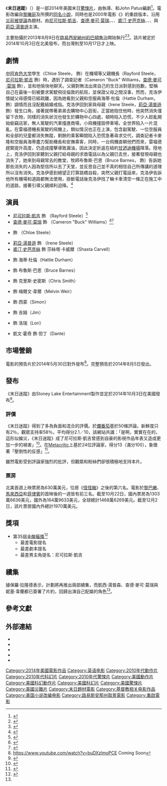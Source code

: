 {{noteTA
|G1=Movie
|G2=Show
|T= zh-cn:末日迷踪 (2014年电影); zh-tw:末日迷蹤 (2014年電影); zh-hk:末日啟示錄;
}}
{{Infobox film
| name           = 末日迷蹤
| original_name  = {{lang|en|''Left Behind''}}
| image          = Left Behind - Teaser Poster.jpg
| alt            = 
| caption        = 電影海報
| director       = {{link-en|维克·阿姆斯特朗|Vic Armstrong}}
| producer       = 麥可·沃克<br>{{link-en|保羅·拉隆德|Paul LaLonde}}
| writer         = 保羅·拉隆德<br>John Patus
| based_on       = {{based on|[[末日迷蹤|末日迷蹤]]|[[黎曦庭|黎曦庭]]與{{link-en|曾健時|Jerry B. Jenkins}}}}
| starring       = [[尼可拉斯·凱吉|尼可拉斯·凱吉]]<br />{{link-en|凱西·湯普森|Cassi Thomson}}<br />[[查德·麥可·莫瑞|查德·麥可·莫瑞]]<br>{{link-en|妮基·韋蘭|Nicky Whelan}}<br>[[裘汀·史芭克絲|裘汀·史芭克絲]]<br>{{link-en|蘭斯·E·尼科爾斯|Lance E. Nichols}}<br>{{link-en|馬丁·科勒巴|Martin Klebba}}<br>{{link-en|威廉·羅格斯戴爾|William Ragsdale}}<br>[[莉亞·湯普遜|莉亞·湯普遜]]
| music          = {{link-en|傑克·倫茨|Jack Lenz}}
| cinematography = {{link-en|Jack N. Green|Jack N. Green}}
| editing        = Vic Armstrong
| studio         = Stoney Lake Entertainment
| distributor    = {{link-en|Samuel Goldwyn Films|Samuel Goldwyn Films}}
| released       ={{Film date|2014|10|2|新加坡|2014|10|3|美國|2014|10|17|臺灣|2016|2|26|中国大陆}}
| runtime        = 110分鐘
| country        = {{USA}}
| language       = 英語
| budget         = 1600萬美元<ref>{{Cite web |title=FACT SHEET |url=http://www.leftbehindmovie.com/new/fact-sheet/ |website=Left Behind Movie - Starring Nicolas Cage - In Theaters October 3, 2014 |archive-url=https://web.archive.org/web/20140513000359/http://www.leftbehindmovie.com/new/fact-sheet/ |archive-date=2014-05-13 |accessdate=2014-10-02 |dead-url=no}}</ref>
| gross          = 2740萬美元<ref name="BOM">{{Cite web |title=Left Behind (2014) |url=http://www.boxofficemojo.com/movies/?page=main&id=leftbehind2014.htm |website=Box Office Mojo |archive-url=https://web.archive.org/web/20190629221815/https://www.boxofficemojo.com/movies/?page=main&id=leftbehind2014.htm |archive-date=2019-06-29 |accessdate=2014-10-08 |dead-url=no}}</ref>
| preceded_by    = 
| followed_by    = 
| cn_name        = 末日迷踪
| hk_name        = 末日啟示錄{{small|（影碟發行）}}
| tw_name        = 末日迷蹤
| sg_name        = 末日迷踪
}}
《'''末日迷蹤'''》（{{lang-en|'''''Left Behind'''''}}）是一部2014年美國末日[[驚悚片|驚悚片]]，由{{link-en|维克·阿姆斯特朗|Vic Armstrong}}執導、{{link-en|保羅·拉隆德|Paul LaLonde}}和John Patus編劇<ref name="Vic">{{Cite news |url=http://www.hollywoodreporter.com/heat-vision/vic-armstrong-direct-left-behind-reboot-381323 |title=Stunt Icon Vic Armstrong to Direct Nicolas Cage in 'Left Behind' |date=2012-10-19 |newspaper=hollywoodreporter.com |accessdate=2013-08-06 |dead-url=no |archive-date=2021-02-16 |archive-url=https://web.archive.org/web/20210216170602/https://www.hollywoodreporter.com/heat-vision/vic-armstrong-direct-left-behind-reboot-381323}}</ref>。電影改編自[[黎曦庭|黎曦庭]]及{{link-en|曾健時|Jerry B. Jenkins}}所撰的[[末日迷蹤|同名小說]]，同時也是2000年電影《{{link-en|末日迷蹤 (2000年電影)|Left Behind: The Movie|末日迷蹤}}》的重啟版本，沿用[[被提|災前被提論]]為題材。由[[尼可拉斯·凱吉|尼可拉斯·凱吉]]、[[查德·麥可·莫瑞|查德·麥可·莫瑞]]、{{link-en|凱西·湯普森|Cassi Thomson}}、{{link-en|妮基·韋蘭|Nicky Whelan}}、[[裘汀·史芭克絲|裘汀·史芭克絲]]、{{link-en|蘭斯·E·尼科爾斯|Lance E. Nichols}}、{{link-en|馬丁·科勒巴|Martin Klebba}}、{{link-en|威廉·羅格斯戴爾|William Ragsdale}}與[[莉亞·湯普遜|莉亞·湯普遜]]主演。

主要拍攝於2013年8月9日在[[巴頓魯治_(路易西安納州)|路易西安納州的巴頓魯治]]開始執行<ref name="nola">{{Cite news |url=http://www.nola.com/movies/index.ssf/2013/07/nicolas_cages_left_behind_rebo.html |title=Filming in Louisiana: Nicolas Cage's 'Left Behind' prepping in B.R., plus full local production listings |date=2013-07-24 |newspaper=nola.com |accessdate=2013-08-06 |dead-url=no |archive-date=2019-01-11 |archive-url=https://web.archive.org/web/20190111232523/https://www.nola.com/movies/index.ssf/2013/07/nicolas_cages_left_behind_rebo.html}}</ref><ref>{{Cite news |url=http://theadvocate.com/home/6588020-125/nicholas-cage-to-shoot-movie |title=Nicolas Cage to shoot movie in BR |date=2013-08-02 |newspaper=theadvocate.com |accessdate=2013-08-06 |archiveurl=https://web.archive.org/web/20130811153400/http://theadvocate.com/home/6588020-125/nicholas-cage-to-shoot-movie |archivedate=2013年8月11日 |dead-url=yes}}</ref>。該片被定於2014年10月3日在北美發布，而台灣則至10月17日才上映。

== 劇情 ==
[[中阿肯色大学|中阿肯色大学]]學生{{link-en|克洛伊·史蒂爾|Chloe Steele}}（Chloe Steele，{{link-en|凱西·湯普森|Cassi Thomson}} 飾）在機場等父親機長{{link-en|雷福德·史蒂爾|Rayford Steele}}（Rayford Steele， [[尼可拉斯·凱吉|尼可拉斯·凱吉]] 飾）時，遇到了調查記者{{link-en|卡麥隆·「波哥」·威廉士|Cameron "Buck" Williams}}（Cameron "Buck" Williams，[[查德·麥可·莫瑞|查德·麥可·莫瑞]] 飾），並和他愉快地聊天。父親對無法出席自己的生日派對感到抱歉，堅稱自己在最後一刻被要求駕駛飛往倫敦的航班，並保證父母之間沒事，然而，克洛伊懷疑父母感情已經疏離，因為她看到父親和空服員海蒂·杜倫（Hattie Durham，{{link-en|妮基·韋蘭|Nicky Whelan}} 飾）調情而且沒配戴結婚戒指。克洛伊回到家與母親{{link-en|愛蓮·史蒂爾|Irene Steele}}（Irene Steele，[[莉亞·湯普遜|莉亞·湯普遜]] 飾）發生口角，接著就帶著弟弟去購物中心逛街，正當她抱住他時，他突然消失僅留下衣物，同樣的消失狀況也發生於購物中心四處，頓時陷入恐慌，不少人趁亂開始偷竊店家，無人駕駛的汽車撞進商場，小飛機撞毀停車場，全世界陷入一片混亂。在雷福德機長駕駛的飛機上，類似情況也正在上演，包含副駕駛、一位空服員和全部的兒童都消失無蹤，剩餘的乘客瞬間陷入恐慌急著尋求交代，調查記者卡麥隆和空服員海蒂盡力幫助機長和安撫乘客，同時，一台飛機直朝他們而來，雷福德趕緊提升高度，仍造成撞擊導致漏油，因此決定折返在紐約[[甘迺迪機場|甘迺迪機場]]降落。陸地上，克洛伊回到家聽到父親打給母親的求救電話以為父親已去世，接著發現母親也消失了，她來到母親常去的教堂，牧師布魯斯·巴恩（Bruce Barnes，{{link-en|蘭斯·E·尼科爾斯|Lance E. Nichols}} 飾）告訴她那些消失的人因為堅信所以去了天堂，並反思自己並不真的相信自己所傳講的道理所以沒有消失。克洛伊感到絕望正打算跳橋自殺，突然父親打電話來，克洛伊告訴他所有機場和道路都無法使用，掛斷電話後克洛伊找了輛卡車清空一條正在施工中的道路，接著引導父親順利迫降。<ref>{{Cite web |title=The Story |url=http://www.leftbehindmovie.com/about/ |website=leftbehindmovie.com/ |publisher=Stoney Lake Entertainment |access-date=2014-06-14 |archive-date=2016-04-23 |archive-url=https://web.archive.org/web/20160423092450/http://www.leftbehindmovie.com/about }}</ref>

== 演員 ==
* [[尼可拉斯·凱吉|尼可拉斯·凱吉]] 飾 {{link-en|雷福德·史蒂爾|Rayford Steele}}（Rayford Steele）<ref name="Nicolas">{{Cite news |url=http://www.hollywoodreporter.com/heat-vision/nicolas-cage-star-left-reboot-380823 |title=Nicolas Cage in Talks to Star in 'Left Behind' Reboot |date=2012-10-19 |newspaper=hollywoodreporter.com |accessdate=2013-08-06 |dead-url=no |archive-date=2020-11-11 |archive-url=https://web.archive.org/web/20201111190331/https://www.hollywoodreporter.com/heat-vision/nicolas-cage-star-left-reboot-380823}}</ref>
* [[查德·麥可·莫瑞|查德·麥可·莫瑞]] 飾 {{link-en|卡麥隆·「波哥」·威廉士|Cameron "Buck" Williams}}（Cameron "Buck" Williams）<ref name=Chad>{{Cite news |url=http://www.deadline.com/2012/12/chad-michael-murray-in-talks-for-left-behind/ |title=<nowiki>Chad Michael Murray In Talks For ‘Left Behind’</nowiki> |date=2012-12-22 |newspaper=deadline.com |accessdate=2013-08-06 |dead-url=no |archive-date=2014-04-22 |archive-url=https://web.archive.org/web/20140422042731/http://www.deadline.com/2012/12/chad-michael-murray-in-talks-for-left-behind/}}</ref><ref>{{Cite news |url=http://www.empireonline.com/news/story.asp?NID=36077 |title=Chad Michael Murray Will Be Left Behind |date=2012-12-22 |newspaper=empireonline.com |accessdate=2013-08-06 |dead-url=no |archive-date=2015-09-24 |archive-url=https://web.archive.org/web/20150924124607/http://www.empireonline.com/news/story.asp?NID=36077}}</ref>
* {{link-en|凱西·湯普森|Cassi Thomson}} 飾 {{link-en|克洛伊·史蒂爾|Chloe Steele}}（Chloe Steele）
* [[莉亞·湯普遜|莉亞·湯普遜]] 飾 {{link-en|愛蓮·史蒂爾|Irene Steele}}（Irene Steele）
* [[裘汀·史芭克絲|裘汀·史芭克絲]] 飾 莎絲塔·卡威爾（Shasta Carvell）
* {{link-en|妮基·韋蘭|Nicky Whelan}} 飾 海蒂·杜倫（Hattie Durham）
* {{link-en|蘭斯·E·尼科爾斯|Lance E. Nichols}} 飾 布魯斯·巴恩（Bruce Barnes）
* {{link-en|威廉·羅格斯戴爾|William Ragsdale}} 飾 克里斯·史密斯（Chris Smith）
* {{link-en|馬丁·科勒巴|Martin Klebba}} 飾 梅爾文·韋爾（Melvin Weir）
* {{link-en|昆頓·亞倫|Quinton Aaron}} 飾 西蒙（Simon）
* {{link-en|朱德·洛曼|Judd Lormand}} 飾 吉姆（Jim）
* {{link-en|羅羅·瓊斯|Lolo Jones}} 飾 洛瑞（Lori）
* 凱文·霍奇 飾 但丁（Dante）

== 市場營銷 ==
電影的預告片於2014年5月30日對外發布<ref>https://www.youtube.com/watch?v=buDXzlmoPCE {{Wayback|url=https://www.youtube.com/watch?v=buDXzlmoPCE |date=20210216170659 }} Coming Soon</ref>。完整預告於2014年8月5日發出。

== 發布 ==
《末日迷蹤》由Stoney Lake Entertainment製作並定於2014年10月3日在美國發布<ref name=Release>{{Cite news |url=http://variety.com/2014/film/news/nicolas-cages-christian-drama-left-behind-set-for-oct-3-release-exclusive-1201149715/ |title=<nowiki>Nicolas Cage’s ‘Left Behind’ Set for Oct. 3 Release</nowiki> |last=McNary |first=Dave |date=2014-03-28 |newspaper=variety.com |accessdate=2014-03-29 |dead-url=no |archive-date=2020-10-27 |archive-url=https://web.archive.org/web/20201027151024/https://variety.com/2014/film/news/nicolas-cages-christian-drama-left-behind-set-for-oct-3-release-exclusive-1201149715/}}</ref>。

=== 評價 ===
《末日迷蹤》得到了多為負面和混合的評價。於[[爛番茄|爛番茄]]基於50條評論，新鮮度只有2％，觀眾支持率58％，平均得分2.1／10，該網站共識：「是啊，實實在在的，這形似蝗災，《末日迷蹤》成了尼可拉斯·凱吉曾感到自豪的影視作品年表又造成更加一步的禍害」<ref>{{Cite web |title=Left Behind |url=http://www.rottentomatoes.com/m/left_behind_2014/ |website=[[Rotten_Tomatoes|Rotten Tomatoes]] |publisher=[[Flixster|Flixster]] |archive-url=https://web.archive.org/web/20210302141302/https://www.rottentomatoes.com/m/left_behind_2014 |archive-date=2021-03-02 |accessdate=2014-10-02 |dead-url=no}}</ref>。在[[Metacritic|Metacritic]]上基於24位評論家，得分13（滿分100），象徵著「壓倒性的反感」<ref>{{Cite web |title=Left Behind Reviews |url=http://www.metacritic.com/movie/left-behind-2014 |website=[[Metacritic|Metacritic]] |publisher=[[CBS_Interactive|CBS Interactive]] |archive-url=https://web.archive.org/web/20201108125504/https://www.metacritic.com/movie/left-behind-2014 |archive-date=2020-11-08 |accessdate=2014-10-02 |dead-url=no}}</ref>。

雖然電影受到評論家強烈的批評，但觀眾和粉絲們卻很積極地支持本片。{{來源請求}}

=== 票房 ===
北美首週上映票房為630萬美元，位居《[[怪怪箱|怪怪箱]]》之後的第六名。電影於[[黎巴嫩|黎巴嫩]]、[[馬來西亞|馬來西亞]]和[[菲律賓|菲律賓]]的首映後的一週皆有前三名。截至10月22日，國內票房為1303萬6636美元，國外為164萬9633美元，全球總計1468萬6269美元。截至12月2日，該片票房國內外總計1970萬美元。

== 獎項 ==
*第35屆[[金酸莓獎|金酸莓獎]]<ref>{{Cite web |title=RAZZIES® Celebrate 35 Years of Worst Achievements in Film with Inclusive Nominee List...and New "Redeemer" Award |url=http://www.razzies.com/history/2015/2015-noms-press-release.html |publisher=[[Golden_Raspberry_Awards|Golden Raspberry Awards]] |archive-url=https://web.archive.org/web/20150115011314/http://www.razzies.com/history/2015/2015-noms-press-release.html |archive-date=2015-01-15 |accessdate=2015-01-14 |dead-url=no}}</ref>
**最差電影提名
**最差劇本提名
**最差男主角提名：尼可拉斯·凱吉

== 續集 ==
據保羅·拉隆德表示，計劃將再推出兩部續集，而凱西·湯普森、查德·麥可·莫瑞與妮基·韋蘭都已簽署了片約，回歸出演自己配屬的角色<ref name=Release/>。

== 參考文獻 ==
{{Reflist|2}}

== 外部連結 ==
* {{Official website|http://www.leftbehindmovie.com/}}
* {{IMDb title|2467046|Left Behind}}
* {{Rotten Tomatoes|left_behind_2014|Left Behind}}
* {{Metacritic|left-behind-2014|Left Behind}}
* {{mojo title|leftbehind2014|Left Behind}}

{{DEFAULTSORT:Left Behind (2014 Film)}}
[[Category:2014年美國電影作品|Category:2014年美國電影作品]]
[[Category:英语电影|Category:英语电影]]
[[Category:2010年代動作片|Category:2010年代動作片]]
[[Category:2010年代科幻片|Category:2010年代科幻片]]
[[Category:2010年代驚悚片|Category:2010年代驚悚片]]
[[Category:美國動作片|Category:美國動作片]]
[[Category:美國科幻動作片|Category:美國科幻動作片]]
[[Category:美國科幻片|Category:美國科幻片]]
[[Category:美國驚悚片|Category:美國驚悚片]]
[[Category:美國災難片|Category:美國災難片]]
[[Category:末日題材電影|Category:末日題材電影]]
[[Category:基督教相关电影作品|Category:基督教相关电影作品]]
[[Category:美国小说改编电影|Category:美国小说改编电影]]
[[Category:路易斯安那州取景電影|Category:路易斯安那州取景電影]]
[[Category:重啟電影|Category:重啟電影]]